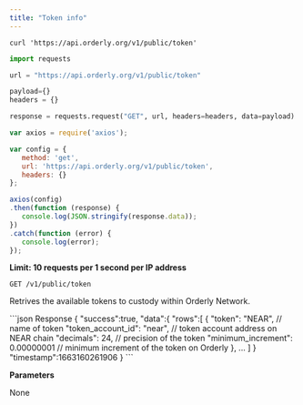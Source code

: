 ```yaml
---
title: "Token info"
---
```


<RequestExample>

``` shell shell
curl 'https://api.orderly.org/v1/public/token'
```

```python python
import requests

url = "https://api.orderly.org/v1/public/token"

payload={}
headers = {}

response = requests.request("GET", url, headers=headers, data=payload)
```

```javascript javascript
var axios = require('axios');

var config = {
   method: 'get',
   url: 'https://api.orderly.org/v1/public/token',
   headers: {}
};

axios(config)
.then(function (response) {
   console.log(JSON.stringify(response.data));
})
.catch(function (error) {
   console.log(error);
});

```
</RequestExample>

**Limit: 10 requests per 1 second per IP address**

`GET /v1/public/token`

Retrives the available tokens to custody within Orderly Network.

<ResponseExample>
```json Response
{
    "success":true,
    "data":{
        "rows":[
            {
                "token": "NEAR", // name of token
                "token_account_id": "near", // token account address on NEAR chain
                "decimals": 24, // precision of the token
                "minimum_increment": 0.00000001 // minimum increment of the token on Orderly
            },
            ...
        ]
    }
    "timestamp":1663160261906
}
```
</ResponseExample>

**Parameters**

None